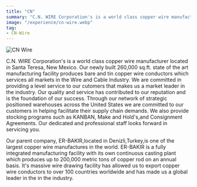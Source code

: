 ```yaml
---
title: "CN"
summary: "C.N. WIRE Corporation's is a world class copper wire manufacturer located in Santa Teresa, New Mexico. Our newly built 260,000 sq.ft. state of the art manufacturing facility produces bare and tin copper wire conductors which services all markets in the Wire and Cable Industry. We are committed in providing a level service to our customers that makes us a market leader in the industry. Our quality and service has contributed to our reputation and is the foundation of our success. Through our network of strategic positioned warehouses across the United States we are committed to our customers in helping facilitate their supply chain demands. We also provide stocking programs such as KANBAN, Make and Hold's,and Consignment Agreements. Our dedicated and professional staff looks forward in servicing you."
image: "/experience/cn-wire.webp"
tag: 
- CN-Wire
---
```


![CN Wire](/experience/cn-wire.webp)

C.N. WIRE Corporation's is a world class copper wire manufacturer located in Santa Teresa, New Mexico. 
Our newly built 260,000 sq.ft. state of the art manufacturing facility produces bare and tin copper wire conductors which services all markets in the Wire and Cable Industry. 
We are committed in providing a level service to our cutomers that makes us a market leader in the industry. 
Our quality and service has contributed to our reputation and is the foundation of our success. 
Through our network of strategic positioned warehouses across the United States we are committed to our customers in helping facilitate their supply chain demands. We also provide stocking programs such as KANBAN, Make and Hold's,and Consignment Agreements. Our dedicated and professional staff looks forward in servicing you.

Our parent company, ER-BAKIR,located in Denizli,Turkey,is one of the largest copper wire manufactures in the world. ER-BAKIR is a fully integrated manufacturing facility with its own continuous casting plant which produces up to 200,000 metric tons of copper rod on an annual basis. It's massive wire drawing facility has allowed us to export copper wire conductors to over 100 countries worldwide and has made us a global leader in the in the industry.